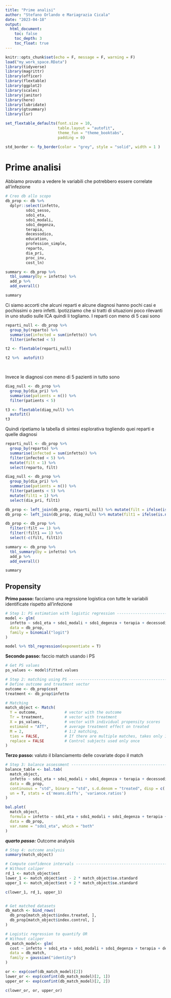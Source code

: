 ```yaml
---
title: "Prime analisi"
author: "Stefano Orlando e Mariagrazia Cicala"
date: "2023-04-18"
output: 
  html_document:
    toc: false
    toc_depth: 3
    toc_float: true
---
```


```r
knitr::opts_chunk$set(echo = F, message = F, warning = F)
load("my_work_space.RData")
library(tidyverse)
library(magrittr)
library(officer)
library(flextable)
library(ggplot2)
library(scales)
library(janitor)
library(here)
library(lubridate)
library(gtsummary)
library(lsr)

set_flextable_defaults(font.size = 10,
                       table.layout = "autofit",
                       theme_fun = "theme_booktabs",
                       padding = 0)

std_border <- fp_border(color = "grey", style = "solid", width = 1 )
```

# Prime analisi

Abbiamo provato a vedere le variabili che potrebbero essere correlate all'infezione

```r
# Creo db allo scopo
db_prop <- db %>% 
  dplyr::select(infetto,
         sdo1_sesso,
         sdo1_eta, 
         sdo1_modali,
         sdo1_degenza,
         terapia, 
         decessodico,
         education,
         profession_simple,
         reparto,
         dia_pri,
         proc_inv,
         cost_ln)

summary <- db_prop %>% 
  tbl_summary(by = infetto) %>% 
  add_p %>% 
  add_overall()

summary

```

Ci siamo accorti che alcuni reparti e alcune diagnosi hanno pochi casi e pochissimi o zero infetti. Ipotizziamo che si tratti di situazioni poco rilevanti in uno studio sulle ICA quindi li togliamo. I reparti con meno di 5 casi sono

```r
reparti_null <- db_prop %>%
  group_by(reparto) %>% 
  summarise(infected = sum(infetto)) %>% 
  filter(infected < 5)

t2 <- flextable(reparti_null)

t2 %>%  autofit()

    

```

Invece le diagnosi con meno di 5 pazienti in tutto sono

```r
diag_null <- db_prop %>%
  group_by(dia_pri) %>% 
  summarise(patients = n()) %>% 
  filter(patients < 5)

t3 <- flextable(diag_null) %>% 
  autofit()
t3
```

Quindi ripetiamo la tabella di sintesi esplorativa togliendo quei reparti e quelle diagnosi

```r

reparti_null <- db_prop %>%
  group_by(reparto) %>% 
  summarise(infected = sum(infetto)) %>% 
  filter(infected < 5) %>% 
  mutate(filt = 1) %>% 
  select(reparto, filt)

diag_null <- db_prop %>%
  group_by(dia_pri) %>% 
  summarise(patients = n()) %>% 
  filter(patients < 5) %>% 
  mutate(filt1 = 1) %>% 
  select(dia_pri, filt1)

db_prop <- left_join(db_prop, reparti_null) %>% mutate(filt = ifelse(is.na(filt),0,filt))
db_prop <- left_join(db_prop, diag_null) %>% mutate(filt1 = ifelse(is.na(filt1),0,filt1))

db_prop <- db_prop %>% 
  filter(!filt == 1) %>% 
  filter(!filt1 == 1) %>% 
  select(-c(filt, filt1))

summary <- db_prop %>% 
  tbl_summary(by = infetto) %>% 
  add_p %>% 
  add_overall()

summary
```


## Propensity

**Primo passo:** facciamo una regrssione logistica con tutte le variabili identificate rispetto all'infezione

```r
# Step 1: PS estimation with logistic regression -----------------------
model <- glm(
  infetto ~ sdo1_eta + sdo1_modali + sdo1_degenza + terapia + decessodico + reparto + dia_pri + proc_inv, 
  data = db_prop,
  family = binomial("logit")
)

model %>% tbl_regression(exponentiate = T)

```

**Secondo passo:** faccio match usando i PS
```r
# Get PS values
ps_values <- model$fitted.values

# Step 2: matching using PS --------------------------------------------
# Define outcome and treatment vector
outcome <- db_prop$cost
treatment <- db_prop$infetto

# Matching
match_object <- Match(
  Y = outcome,            # vector with the outcome
  Tr = treatment,         # vector with treatment
  X = ps_values,          # vector with individual propensity scores
  estimand = "ATT",       # average treatment effect on treated
  M = 2,                  # 1:2 matching,
  ties = FALSE,           # If there are multiple matches, takes only 1
  replace = FALSE         # Control subjects used only once
)

```

**Terzo passo:** valuto il bilanciamento delle covariate dopo il match
```r
# Step 3: balance assessment -------------------------------------------
balance_table <- bal.tab(
  match_object,
  infetto ~ sdo1_eta + sdo1_modali + sdo1_degenza + terapia + decessodico + reparto + dia_pri + proc_inv, 
  data = db_prop,
  continuous = "std", binary = "std", s.d.denom = "treated", disp = c('means', 'sds'),
  un = T, stats = c('means.diffs', 'variance.ratios')
)

bal.plot(
  match_object,
  formula = infetto ~ sdo1_eta + sdo1_modali + sdo1_degenza + terapia + decessodico + reparto + dia_pri + proc_inv, 
  data = db_prop,
  var.name = "sdo1_eta", which = "both"
)

```

***quarto passo:*** Outcome analysis
```r
# Step 4: outcome analysis
summary(match_object)

# Compute confidence intervals -----------------------------------------
# Without caliper
rd_1 <- match_object$est
lower_1 <- match_object$est - 2 * match_object$se.standard
upper_1 <- match_object$est + 2 * match_object$se.standard

c(lower_1, rd_1, upper_1)


# Get matched datasets
db_match <- bind_rows(
  db_prop[match_object$index.treated, ],
  db_prop[match_object$index.control, ]
)

# Logistic regression to quantify OR
# Without caliper
db_match_model<- glm(
  cost ~ infetto + sdo1_eta + sdo1_modali + sdo1_degenza + terapia + decessodico + reparto + dia_pri + proc_inv,
  data = db_match,
  family = gaussian("identity")
)

or <- exp(coef(db_match_model)[2])
lower_or <- exp(confint(db_match_model)[2, 1])
upper_or <- exp(confint(db_match_model)[2, 2])

c(lower_or, or, upper_or)

```

